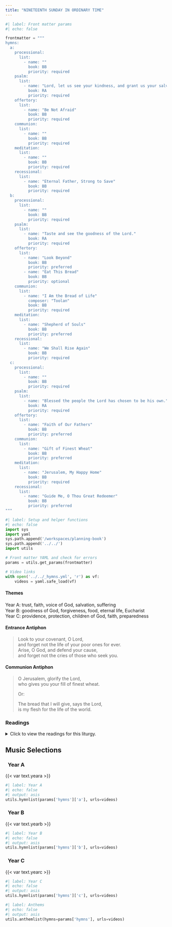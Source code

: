 ```yaml
---
title: "NINETEENTH SUNDAY IN ORDINARY TIME"
---
```


```python
#| label: Front matter params
#| echo: false

frontmatter = """
hymns:
  a:
    processional:
      list:
        - name: ""
          book: BB
          priority: required
    psalm:
      list:
        - name: "Lord, let us see your kindness, and grant us your salvation."
          book: RA
          priority: required
    offertory:
      list:
        - name: "Be Not Afraid"
          book: BB
          priority: required
    communion:
      list:
        - name: ""
          book: BB
          priority: required
    meditation:
      list:
        - name: ""
          book: BB
          priority: required
    recessional:
      list:
        - name: "Eternal Father, Strong to Save"
          book: BB
          priority: required
  b:
    processional:
      list:
        - name: ""
          book: BB
          priority: required
    psalm:
      list:
        - name: "Taste and see the goodness of the Lord."
          book: RA
          priority: required
    offertory:
      list:
        - name: "Look Beyond"
          book: BB
          priority: preferred
        - name: "Eat This Bread"
          book: BB
          priority: optional
    communion:
      list:
        - name: "I Am the Bread of Life"
          composer: "Toolan"
          book: BB
          priority: required
    meditation:
      list:
        - name: "Shepherd of Souls"
          book: BB
          priority: preferred
    recessional:
      list:
        - name: "We Shall Rise Again"
          book: BB
          priority: required
  c:
    processional:
      list:
        - name: ""
          book: BB
          priority: required
    psalm:
      list:
        - name: "Blessed the people the Lord has chosen to be his own."
          book: RA
          priority: required
    offertory:
      list:
        - name: "Faith of Our Fathers"
          book: BB
          priority: preferred
    communion:
      list:
        - name: "Gift of Finest Wheat"
          book: BB
          priority: preferred
    meditation:
      list:
        - name: "Jerusalem, My Happy Home"
          book: BB
          priority: required
    recessional:
      list:
        - name: "Guide Me, O Thou Great Redeemer"
          book: BB
          priority: preferred
"""
```

```python
#| label: Setup and helper functions
#| echo: false
import sys
import yaml
sys.path.append('/workspaces/planning-book')
sys.path.append('../../')
import utils

# Front matter YAML and check for errors
params = utils.get_params(frontmatter)

# Video links
with open('../../_hymns.yml', 'r') as vf:
    videos = yaml.safe_load(vf)
```

:::  {.red}
#### **Themes**
:::

[Year A:]{.red} trust, faith, voice of God, salvation, suﬀering  
[Year B:]{.red} goodness of God, forgiveness, food, eternal life,
Eucharist  
[Year C:]{.red} providence, protection, children of God, faith,
preparedness  

:::  {.red}
#### **Entrance Antiphon**
:::

> Look to your covenant, O Lord,  
> and forget not the life of your poor ones for ever.  
> Arise, O God, and defend your cause,  
> and forget not the cries of those who seek you.  

:::  {.red}
#### **Communion Antiphon**
:::

> O Jerusalem, glorify the Lord,  
> who gives you your fill of finest wheat.  
> 
> [Or:]{.red}  
>
> The bread that I will give, says the Lord,  
> is my flesh for the life of the world.  

:::: {.content-visible when-format="html"}
::: {.red}
### Readings
:::

<details>
  <summary>Click to view the readings for this liturgy.</summary>

::: {.red}
### &nbsp; Year A

#### First Reading [1 Kings 19:9a, 11-13a]{style="float:right" .small}
:::

At the mountain of God, Horeb,  
Elijah came to a cave where he took shelter.  
Then the LORD said to him,  
“Go outside and stand on the mountain before the LORD;  
the LORD will be passing by.”  
A strong and heavy wind was rending the mountains  
and crushing rocks before the LORD—  
but the LORD was not in the wind.  
After the wind there was an earthquake—  
but the LORD was not in the earthquake.  
After the earthquake there was fire—  
but the LORD was not in the fire.  
After the fire there was a tiny whispering sound.  
When he heard this,  
Elijah hid his face in his cloak  
and went and stood at the entrance of the cave.  

***

::: {.red}
#### Responsorial Psalm [Psalm 85:9, 10, 11-12, 13-14]{style="float:right" .small}
:::

**[℟.]{.red}** **Lord, let us see your kindness, and grant us your salvation.**  

I will hear what God proclaims;  
the LORD — for he proclaims peace.  
Near indeed is his salvation to those who fear him,  
glory dwelling in our land. **[℟.]{.red}**  

Kindness and truth shall meet;  
justice and peace shall kiss.  
Truth shall spring out of the earth,  
and justice shall look down from heaven. **[℟.]{.red}**  

The LORD himself will give his benefits;  
our land shall yield its increase.  
Justice shall walk before him,  
and prepare the way of his steps. **[℟.]{.red}**  

***

::: {.red}
#### Second Reading [Romans 9:1-5]{style="float:right" .small}
:::

Brothers and sisters:  
I speak the truth in Christ, I do not lie;  
my conscience joins with the Holy Spirit in bearing me witness  
that I have great sorrow and constant anguish in my heart.  
For I could wish that I myself were accursed and cut off from Christ  
for the sake of my own people,  
my kindred according to the flesh.  
They are Israelites;  
theirs the adoption, the glory, the covenants,  
the giving of the law, the worship, and the promises;  
theirs the patriarchs, and from them,  
according to the flesh, is the Christ,  
who is over all, God blessed forever. Amen.  

***

::: {.red}
#### Gospel Acclamation [Psalm 130:5]{style="float:right" .small}
:::

**[℟.]{.red}** **Alleluia, alleluia.**  
I wait for the Lord;  
my soul waits for his word. **[℟.]{.red}**  

***

::: {.red}
#### Gospel [Matthew 14:22-33]{style="float:right" .small}
:::

After he had fed the people, Jesus made the disciples get into a boat  
and precede him to the other side,  
while he dismissed the crowds.  
After doing so, he went up on the mountain by himself to pray.  
When it was evening he was there alone.  
Meanwhile the boat, already a few miles offshore,  
was being tossed about by the waves, for the wind was against it.  
During the fourth watch of the night,  
he came toward them walking on the sea.   
When the disciples saw him walking on the sea they were terrified.  
“It is a ghost,” they said, and they cried out in fear.  
At once Jesus spoke to them, “Take courage, it is I; do not be afraid.”   
Peter said to him in reply,  
“Lord, if it is you, command me to come to you on the water.”  
He said, “Come.”  
Peter got out of the boat and began to walk on the water toward Jesus.  
But when he saw how strong the wind was he became frightened;  
and, beginning to sink, he cried out, “Lord, save me!”  
Immediately Jesus stretched out his hand and caught Peter,  
and said to him, “O you of little faith, why did you doubt?”  
After they got into the boat, the wind died down.  
Those who were in the boat did him homage, saying,  
“Truly, you are the Son of God.”  

::: {.centered}
{{< var symbols.cross >}} &nbsp; {{< var symbols.cross >}} &nbsp; {{< var symbols.cross >}}
:::

::: {.red}
### &nbsp; Year B

#### First Reading [1 Kings 19:4-8]{style="float:right" .small}
:::

Elijah went a day's journey into the desert,  
until he came to a broom tree and sat beneath it.  
He prayed for death saying:  
"This is enough, O LORD!  
Take my life, for I am no better than my fathers."  
He lay down and fell asleep under the broom tree,  
but then an angel touched him and ordered him to get up and eat.  
Elijah looked and there at his head was a hearth cake  
and a jug of water.  
After he ate and drank, he lay down again,  
but the angel of the LORD came back a second time,  
touched him, and ordered,  
"Get up and eat, else the journey will be too long for you!"  
He got up, ate, and drank;  
then strengthened by that food,  
he walked forty days and forty nights to the mountain of God, Horeb.  

***

::: {.red}
#### Responsorial Psalm [Psalm 34:2-3, 4-5, 6-7, 8-9]{style="float:right" .small}
:::

**[℟.]{.red}** **Taste and see the goodness of the Lord.**  

I will bless the LORD at all times;  
his praise shall be ever in my mouth.  
Let my soul glory in the LORD;  
the lowly will hear me and be glad. **[℟.]{.red}**  

Glorify the LORD with me,  
Let us together extol his name.  
I sought the LORD, and he answered me  
And delivered me from all my fears. **[℟.]{.red}**  

Look to him that you may be radiant with joy.  
And your faces may not blush with shame.  
When the afflicted man called out, the LORD heard,  
And from all his distress he saved him. **[℟.]{.red}**  

The angel of the LORD encamps  
around those who fear him and delivers them.  
Taste and see how good the LORD is;  
blessed the man who takes refuge in him. **[℟.]{.red}**  

***

::: {.red}
#### Second Reading [Ephesians 4:30—5:2]{style="float:right" .small}
:::

Brothers and sisters:  
Do not grieve the Holy Spirit of God,  
with which you were sealed for the day of redemption.  
All bitterness, fury, anger, shouting, and reviling  
must be removed from you, along with all malice.  
And be kind to one another, compassionate,  
forgiving one another as God has forgiven you in Christ.  

So be imitators of God, as beloved children, and live in love,  
as Christ loved us and handed himself over for us  
as a sacrificial offering to God for a fragrant aroma.  

***

::: {.red}
#### Gospel Acclamation [John 6:51]{style="float:right" .small}
:::

**[℟.]{.red}** **Alleluia, alleluia.**  
I am the living bread that came down from heaven, says the Lord;  
whoever eats this bread will live forever. **[℟.]{.red}**  

***

::: {.red}
#### Gospel [John 6:41-51]{style="float:right" .small}
:::

The Jews murmured about Jesus because he said,  
"I am the bread that came down from heaven,"  
and they said,  
"Is this not Jesus, the son of Joseph?  
Do we not know his father and mother?  
Then how can he say,  
'I have come down from heaven'?"  
Jesus answered and said to them,  
"Stop murmuring among yourselves.  
No one can come to me unless the Father who sent me draw him,  
and I will raise him on the last day.  
It is written in the prophets:  
*They shall all be taught by God.*  
Everyone who listens to my Father and learns from him comes to me.  
Not that anyone has seen the Father  
except the one who is from God;  
he has seen the Father.  
Amen, amen, I say to you,  
whoever believes has eternal life.  
I am the bread of life.  
Your ancestors ate the manna in the desert, but they died;  
this is the bread that comes down from heaven  
so that one may eat it and not die.  
I am the living bread that came down from heaven;  
whoever eats this bread will live forever;  
and the bread that I will give is my flesh for the life of the world."  

::: {.centered}
{{< var symbols.cross >}} &nbsp; {{< var symbols.cross >}} &nbsp; {{< var symbols.cross >}}
:::

::: {.red}
### &nbsp; Year C

#### First Reading [Wisdom 18:6-9]{style="float:right" .small}
:::

The night of the passover was known beforehand to our fathers,  
that, with sure knowledge of the oaths in which they put their faith,  
they might have courage.  
Your people awaited the salvation of the just  
and the destruction of their foes.  
For when you punished our adversaries,  
in this you glorified us whom you had summoned.  
For in secret the holy children of the good were offering sacrifice  
and putting into effect with one accord the divine institution.  

***

::: {.red}
#### Responsorial Psalm [Psalm 33:1, 12, 18-19, 20-22]{style="float:right" .small}
:::

**[℟.]{.red}** **Blessed the people the Lord has chosen to be his own.**  

Exult, you just, in the LORD;  
praise from the upright is fitting.  
Blessed the nation whose God is the LORD,  
the people he has chosen for his own inheritance. **[℟.]{.red}**  

See, the eyes of the LORD are upon those who fear him,  
upon those who hope for his kindness,  
To deliver them from death  
and preserve them in spite of famine. **[℟.]{.red}**  

Our soul waits for the LORD,  
who is our help and our shield.  
May your kindness, O LORD, be upon us  
who have put our hope in you. **[℟.]{.red}**  

***

::: {.red}
#### Second Reading [Hebrews 11:1-2, 8-19 or 11:1-2, 8-12]{style="float:right" .small}
:::

Brothers and sisters:  
Faith is the realization of what is hoped for  
and evidence of things not seen.  
Because of it the ancients were well attested.  

By faith Abraham obeyed when he was called to go out to a place  
that he was to receive as an inheritance;  
he went out, not knowing where he was to go.  
By faith he sojourned in the promised land as in a foreign country,  
dwelling in tents with Isaac and Jacob, heirs of the same promise;  
for he was looking forward to the city with foundations,  
whose architect and maker is God.  
By faith he received power to generate,  
even though he was past the normal age  
—and Sarah herself was sterile—  
for he thought that the one who had made the promise was
trustworthy.  
So it was that there came forth from one man,  
himself as good as dead,  
descendants as numerous as the stars in the sky  
and as countless as the sands on the seashore.  

All these died in faith.  
They did not receive what had been promised  
but saw it and greeted it from afar  
and acknowledged themselves to be strangers and aliens on earth,  
for those who speak thus show that they are seeking a homeland.  
If they had been thinking of the land from which they had come,  
they would have had opportunity to return.  
But now they desire a better homeland, a heavenly one.  
Therefore, God is not ashamed to be called their God,  
for he has prepared a city for them.  

By faith Abraham, when put to the test, offered up Isaac,  
and he who had received the promises was ready to offer his only son,  
of whom it was said,  
“Through Isaac descendants shall bear your name.”  
He reasoned that God was able to raise even from the dead,  
and he received Isaac back as a symbol.  

[Or:]{.red}  

Brothers and sisters:  
Faith is the realization of what is hoped for  
and evidence of things not seen.  
Because of it the ancients were well attested.  

By faith Abraham obeyed when he was called to go out to a place  
that he was to receive as an inheritance;  
he went out, not knowing where he was to go.  
By faith he sojourned in the promised land as in a foreign country,  
dwelling in tents with Isaac and Jacob, heirs of the same promise;  
for he was looking forward to the city with foundations,  
whose architect and maker is God.  
By faith he received power to generate,  
even though he was past the normal age  
—and Sarah herself was sterile—  
for he thought that the one who had made the promise was
trustworthy.  
 So it was that there came forth from one man,  
himself as good as dead,  
descendants as numerous as the stars in the sky  
and as countless as the sands on the seashore.  

***

::: {.red}
#### Gospel Acclamation [Matthew 24;42a, 44]{style="float:right" .small}
:::

**[℟.]{.red}** **Alleluia, alleluia.**  
Stay awake and be ready!  
For you do not know on what day your Lord will come. **[℟.]{.red}**  

***

::: {.red}
#### Gospel [Luke 12:32-48 or 12:35-40]{style="float:right" .small}
:::

Jesus said to his disciples:  
“Do not be afraid any longer, little flock,  
for your Father is pleased to give you the kingdom.  
Sell your belongings and give alms.  
Provide money bags for yourselves that do not wear out,  
an inexhaustible treasure in heaven  
that no thief can reach nor moth destroy.  
For where your treasure is, there also will your heart be.  

“Gird your loins and light your lamps  
and be like servants who await their master’s return from a wedding,  
ready to open immediately when he comes and knocks.  
Blessed are those servants  
whom the master finds vigilant on his arrival.  
Amen, I say to you, he will gird himself,  
have them recline at table, and proceed to wait on them.  
And should he come in the second or third watch  
and find them prepared in this way,  
blessed are those servants.  
Be sure of this:  
if the master of the house had known the hour  
when the thief was coming,  
he would not have let his house be broken into.  
You also must be prepared, for at an hour you do not expect,  
the Son of Man will come.”  

Then Peter said,  
“Lord, is this parable meant for us or for everyone?”  
And the Lord replied,  
“Who, then, is the faithful and prudent steward  
whom the master will put in charge of his servants  
to distribute the food allowance at the proper time?  
Blessed is that servant whom his master on arrival finds doing so.  
Truly, I say to you, the master will put the servant  
in charge of all his property.  
But if that servant says to himself,  
‘My master is delayed in coming,’  
and begins to beat the menservants and the maidservants,  
to eat and drink and get drunk,  
then that servant’s master will come  
on an unexpected day and at an unknown hour  
and will punish the servant severely  
and assign him a place with the unfaithful.  
That servant who knew his master’s will  
but did not make preparations nor act in accord with his will  
shall be beaten severely;  
and the servant who was ignorant of his master’s will  
but acted in a way deserving of a severe beating  
shall be beaten only lightly.  
Much will be required of the person entrusted with much,  
and still more will be demanded of the person entrusted with more.”

[Or:]{.red}  

Jesus said to his disciples:  
“Gird your loins and light your lamps  
and be like servants who await their master’s return from a wedding,  
ready to open immediately when he comes and knocks.  
Blessed are those servants  
whom the master finds vigilant on his arrival.  
Amen, I say to you, he will gird himself,  
have the servants recline at table, and proceed to wait on them.  
And should he come in the second or third watch  
and find them prepared in this way,  
blessed are those servants.  
Be sure of this:  
if the master of the house had known the hour  
when the thief was coming,  
he would not have let his house be broken into.  
You also must be prepared, for at an hour you do not expect,  
the Son of Man will come.”  

::: {.centered}
{{< var symbols.cross >}} &nbsp; {{< var symbols.cross >}} &nbsp; {{< var symbols.cross >}}
:::

</details>
::::

::: {.red}
## Music Selections
:::

::: {.titlered}
### &nbsp; Year A
:::
{{< var text.yeara >}}

```python
#| label: Year A
#| echo: false
#| output: asis
utils.hymnlist(params['hymns']['a'], urls=videos)
```

::: {.titlered}
### &nbsp; Year B
:::
{{< var text.yearb >}}

```python
#| label: Year B
#| echo: false
#| output: asis
utils.hymnlist(params['hymns']['b'], urls=videos)
```

::: {.titlered}
### &nbsp; Year C
:::
{{< var text.yearc >}}

```python
#| label: Year C
#| echo: false
#| output: asis
utils.hymnlist(params['hymns']['c'], urls=videos)
```


```python
#| label: Anthems
#| echo: false
#| output: asis
utils.anthemlist(hymns=params['hymns'], urls=videos)
```
